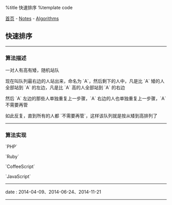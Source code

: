 %title 快速排序
%template code

[[../../index|首页]] - [[../index|Notes]] - [[index|Algorithms]]
==快速排序==
----
===算法描述===

一对人有高有矮，随机站队

现在叫队列最右边的人站出来，命名为 `A`，然后剩下的人中，凡是比 `A` 矮的人全部站到 `A` 的左边，凡是比 `A` 高的人全部站到 `A` 的右边

然后 `A` 左边的那些人单独重复上一步骤，`A` 右边的人也单独重复上一步骤，`A` 不需要再管

如此反复，直到所有的人都 `不需要再管`，这样该队列就是按从矮到高排列了
----
===算法实现===

`PHP`
{{{PHP
<?php

// 快排
function quick_sort ($arr) {
    if ($item = array_pop($arr)) {
        $leftArray  = array();
        $rightArray = array();

        foreach ($arr as $val) {
            if ($val <= $item) {
                array_push($leftArray, $val);
            } else {
                array_push($rightArray, $val);
            }
        }

        return array_merge(quick_sort($leftArray), array($item), quick_sort($rightArray));
    }

    return array();
}


// 打印数组
function print_arr ($arr) {
    echo '[';
    for ($i = 0; $i < count($arr) - 1; ++$i) {
        echo $arr[$i].' ';
    }
    echo $arr[count($arr) - 1];
    echo ']';
}


// 生成随机数组
$arr = range(1, 10);
shuffle($arr);


// 测试
print_arr($arr);
echo "\n";
print_arr(quick_sort($arr));
echo "\n";
}}}

`Ruby`
{{{Ruby
# 快排
def quick_sort (arr)
  if item = arr.pop
    quick_sort(arr.select { |i| i <= item }) + [item] + quick_sort(arr.select { |i| i > item })
  else
    []
  end
end


# 生成随机数组
arr = (1..10).to_a.shuffle


# 测试
p arr
p quick_sort arr
}}}

`CoffeeScript`
{{{Coffee
# 快排
quick_sort = (arr) ->
  if item = arr.pop()
    leftArray  = []
    rightArray = []

    for val in arr
      if val <= item then leftArray.push val else rightArray.push val

    quick_sort(leftArray).concat([item], quick_sort(rightArray))
  else []


# 生成随机数组
rand_array = (arr) ->
  arr.sort ->
    Math.random() - 0.5
  arr

arr = rand_array [1..10]


# 测试
console.log arr
console.log quick_sort arr
}}}

`JavaScript`
{{{JavaScript
// 快排
function quick_sort (arr) {
    var item = arr.pop();
    if (item) {
        var leftArray  = [];
        var rightArray = [];

        for (var i = 0; i < arr.length; ++i) {
            if (arr[i] <= item) {
                leftArray.push(arr[i]);
            } else {
                rightArray.push(arr[i]);
            }
        }

        return quick_sort(leftArray).concat([item], quick_sort(rightArray));
    }

    return [];
}


// 生成随机数组
function rand_array(arr) {
    arr.sort(function () {
        return Math.random() - 0.5;
    });
    return arr;
}

var arr = [1, 2, 3, 4, 5, 6, 7, 8, 9, 10];
arr = rand_array(arr);


// 测试
console.log(arr);
console.log(quick_sort(arr));
}}}
----
<red>date</red> : 2014-04-09、2014-06-24、2014-11-21
----
